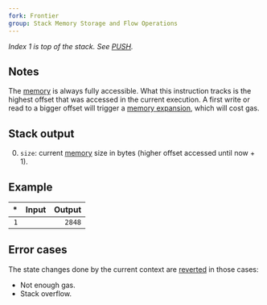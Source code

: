 ```yaml
---
fork: Frontier
group: Stack Memory Storage and Flow Operations
---
```


*Index 1 is top of the stack. See [PUSH](/#60).*

## Notes

The [memory](/about) is always fully accessible. What this instruction tracks is the highest offset that was accessed in the current execution. A first write or read to a bigger offset will trigger a [memory expansion](/about), which will cost gas.

## Stack output

0. `size`: current [memory](/about) size in bytes (higher offset accessed until now + 1).

## Example

| * | Input | Output |
|--:|------:|-------:|
| `1` | | `2848` |

## Error cases

The state changes done by the current context are [reverted](#FD) in those cases:
- Not enough gas.
- Stack overflow.
